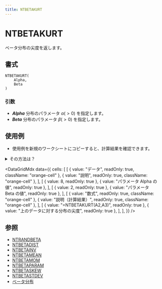```yaml
---
title: NTBETAKURT
---
```



# NTBETAKURT

ベータ分布の尖度を返します。

## 書式

```excel
NTBETAKURT(
    Alpha,
    Beta
)
```

### 引数

- **_Alpha_** 分布のパラメータ $\alpha(>0)$ を指定します。
- **_Beta_** 分布のパラメータ $\beta(>0)$ を指定します。

## 使用例

- 使用例を新規のワークシートにコピーすると、計算結果を確認できます。

<details>
<summary>その方法は？</summary>

1.  新しいブックまたはワークシートを作成します。
2.  ヘルプ トピックにある使用例を選択します（行番号および列番号を除く）。

    ![Selecting an example from Help](./../../assets/functions/HowToCopy.png)

    ヘルプから使用例を選択する

3.  Ctrl キーを押しながら C キーを押します。
4.  ワークシートのセル A1 を選択し、Ctrl キーを押しながら V キーを押します。
5.  計算結果と結果を返す数式の表示を切り替えるには、Ctrl キーを押しながら ` (アクサン グラーブ) キーを押すか、または [ツール] メニューの [ワークシート分析] をポイントし、[ワークシート分析モード] をクリックします。

</details>

<DataGridMdx
  data={{
    cells: [
      [
        { value: "データ", readOnly: true, className: "orange-cell" },
        { value: "説明", readOnly: true, className: "orange-cell" },
      ],
      [
        { value: 8, readOnly: true },
        { value: "パラメータ Alpha の値", readOnly: true },
      ],
      [
        { value: 2, readOnly: true },
        { value: "パラメータ Beta の値", readOnly: true },
      ],
      [
        { value: "数式", readOnly: true, className: "orange-cell" },
        { value: "説明（計算結果）", readOnly: true, className: "orange-cell" },
      ],
      [
        { value: "=NTBETAKURT(A2,A3)", readOnly: true },
        { value: "上のデータに対する分布の尖度", readOnly: true },
      ],
    ],
  }}
/>

## 参照

- [NTRANDBETA](https://www.ntrand.com/jp/ntrandbeta/)
- [NTBETADIST](https://www.ntrand.com/jp/ntbetadist/)
- [NTBETAINV](https://www.ntrand.com/jp/ntbetainv/)
- [NTBETAMEAN](https://www.ntrand.com/jp/ntbetamean/)
- [NTBETAMOM](https://www.ntrand.com/jp/ntbetamom/)
- [NTBETAPARAM](https://www.ntrand.com/jp/ntbetaparam/)
- [NTBETASKEW](https://www.ntrand.com/jp/ntbetaskew/)
- [NTBETASTDEV](https://www.ntrand.com/jp/ntbetastdev/)
- [ベータ分布](https://www.ntrand.com/jp/beta-distribution/)
